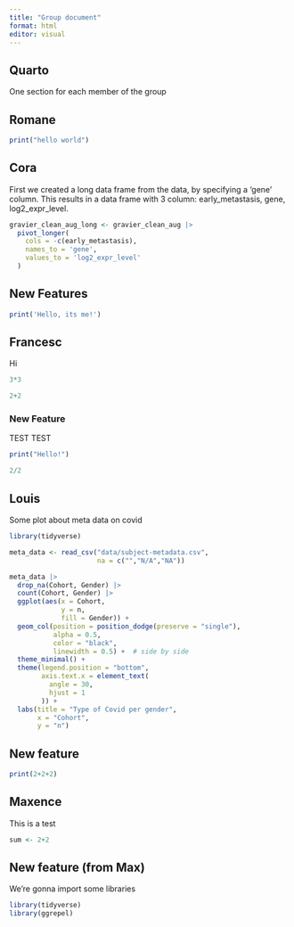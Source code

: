 ```yaml
---
title: "Group document"
format: html
editor: visual
---
```


## Quarto

One section for each member of the group

## Romane

```r
print("hello world")
```

## Cora

First we created a long data frame from the data, by specifying a 'gene' column. This results in a data frame with 3 column: early_metastasis, gene, log2_expr_level.

```r
gravier_clean_aug_long <- gravier_clean_aug |> 
  pivot_longer(
    cols = -c(early_metastasis),
    names_to = 'gene',
    values_to = 'log2_expr_level'
  )
```

## New Features

```r
print('Hello, its me!')
```

## Francesc

Hi

```r
3*3
```

```r
2+2
```

### New Feature

TEST TEST

```r
print("Hello!")
```

```r
2/2
```

## Louis

Some plot about meta data on covid

```r
library(tidyverse)

meta_data <- read_csv("data/subject-metadata.csv",
                      na = c("","N/A","NA"))

meta_data |> 
  drop_na(Cohort, Gender) |> 
  count(Cohort, Gender) |> 
  ggplot(aes(x = Cohort,
             y = n,
             fill = Gender)) +
  geom_col(position = position_dodge(preserve = "single"),
           alpha = 0.5,
           color = "black",
           linewidth = 0.5) +  # side by side
  theme_minimal() +
  theme(legend.position = "bottom",
        axis.text.x = element_text(
          angle = 30,
          hjust = 1
        )) +
  labs(title = "Type of Covid per gender",
       x = "Cohort",
       y = "n")

```

## New feature

```r
print(2+2+2)
```

## Maxence

This is a test

```r

sum <- 2+2

```

## New feature (from Max)

We're gonna import some libraries

```r

library(tidyverse)
library(ggrepel)
```

